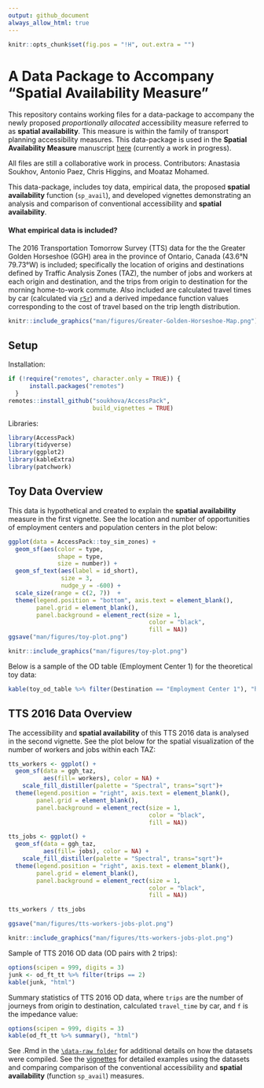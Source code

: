 ```yaml
---
output: github_document
always_allow_html: true
---
```


<!-- README.md is generated from README.Rmd. Please edit that file -->

```r
knitr::opts_chunk$set(fig.pos = "!H", out.extra = "")
```

# A Data Package to Accompany "Spatial Availability Measure"

This repository contains working files for a data-package to accompany the newly proposed  _proportionally allocated_ accessibility measure referred to as **spatial availability**. This measure is within the family of transport planning accessibility measures. This data-package is used in the  **Spatial Availability Measure** manuscript [here](https://github.com/soukhova/Spatial-Availability-Measure) (currently a work in progress). 

All files are still a collaborative work in process. Contributors: Anastasia Soukhov, Antonio Paez, Chris Higgins, and Moataz Mohamed.



<!-- badges: start -->
<!-- badges: end -->


This data-package, includes toy data, empirical data, the proposed **spatial availability** function (`sp_avail`), and developed vignettes demonstrating an analysis and comparison of conventional accessibility and **spatial availability**. 


#### What empirical data is included? 

The 2016 Transportation Tomorrow Survey (TTS) data for the the Greater Golden Horseshoe (GGH) area in the province of Ontario, Canada (43.6°N 79.73°W) is included; specifically the location of origins and destinations defined by Traffic Analysis Zones (TAZ), the number of jobs and workers at each origin and destination, and the trips from origin to destination for the morning home-to-work commute. Also included are calculated travel times by car (calculated via [`r5r`](https://github.com/ipeaGIT/r5r)) and a derived impedance function values corresponding to the cost of travel based on the trip length distribution.

```r
knitr::include_graphics("man/figures/Greater-Golden-Horseshoe-Map.png")
```

## Setup

Installation:

``` r
if (!require("remotes", character.only = TRUE)) {
      install.packages("remotes")
  }
remotes::install_github("soukhova/AccessPack",
                        build_vignettes = TRUE)
```

Libraries:

```r
library(AccessPack)
library(tidyverse)
library(ggplot2)
library(kableExtra)
library(patchwork)
```

## Toy Data Overview

This data is hypothetical and created to explain the **spatial availability** measure in the first vignette. See the location and number of opportunities of employment centers and population centers in the plot below:

```r
ggplot(data = AccessPack::toy_sim_zones) + 
  geom_sf(aes(color = type,
              shape = type,
              size = number)) +
  geom_sf_text(aes(label = id_short),
               size = 3,
               nudge_y = -600) +
  scale_size(range = c(2, 7))  + 
  theme(legend.position = "bottom", axis.text = element_blank(),
        panel.grid = element_blank(),
        panel.background = element_rect(size = 1, 
                                        color = "black", 
                                        fill = NA))
ggsave("man/figures/toy-plot.png")
```

```r
knitr::include_graphics("man/figures/toy-plot.png")
```

Below is a sample of the OD table (Employment Center 1) for the theoretical toy data:

```r
kable(toy_od_table %>% filter(Destination == "Employment Center 1"), "html")
```
## TTS 2016 Data Overview

The accessibility and **spatial availability** of this TTS 2016 data is analysed in the second vignette. See the plot below for the spatial visualization of the number of workers and jobs within each TAZ: 

```r
tts_workers <- ggplot() +
  geom_sf(data = ggh_taz, 
          aes(fill= workers), color = NA) +
    scale_fill_distiller(palette = "Spectral", trans="sqrt")+ 
  theme(legend.position = "right", axis.text = element_blank(),
        panel.grid = element_blank(),
        panel.background = element_rect(size = 1, 
                                        color = "black", 
                                        fill = NA))

tts_jobs <- ggplot() +
  geom_sf(data = ggh_taz, 
          aes(fill= jobs), color = NA) +
    scale_fill_distiller(palette = "Spectral", trans="sqrt")+ 
  theme(legend.position = "right", axis.text = element_blank(),
        panel.grid = element_blank(),
        panel.background = element_rect(size = 1, 
                                        color = "black", 
                                        fill = NA))

tts_workers / tts_jobs

ggsave("man/figures/tts-workers-jobs-plot.png")
```

```r
knitr::include_graphics("man/figures/tts-workers-jobs-plot.png")
```

Sample of TTS 2016 OD data (OD pairs with 2 trips):

```r
options(scipen = 999, digits = 3)
junk <- od_ft_tt %>% filter(trips == 2)
kable(junk, "html")
```

Summary statistics of TTS 2016 OD data, where `trips` are the number of journeys from origin to destination, calculated `travel_time` by car, and `f` is the impedance value:

```r
options(scipen = 999, digits = 3)
kable(od_ft_tt %>% summary(), "html")
```
See .Rmd in the [`\data-raw folder`](https://github.com/soukhova/AccessPack/tree/master/data-raw) for additional details on how the datasets were compiled. See the [vignettes](https://soukhova.github.io/AccessPack/index.html) for detailed examples using the datasets and comparing comparison of the conventional accessibility and **spatial availability** (function `sp_avail`) measures.

